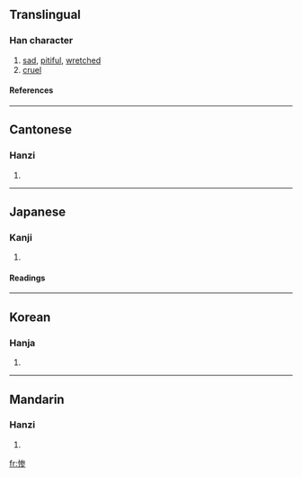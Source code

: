 {{see|慘}}

==Translingual==
===Han character===
{{Han char|rn=61|rad=心|as=08|sn=11|four=|canj=心戈大竹 (PIKH)}}
# [[sad]], [[pitiful]], [[wretched]]
# [[cruel]]
====References====
{{Han ref|kx=0392.181|dkj=10850|dj=0728.030|hdz=42320.010|uh=60E8|ud=24808}}
----
==Cantonese==
===Hanzi===
{{yue-hanzi|jyut=|y=chaam2}}
# {{defn|Cantonese}}
----
==Japanese==
===Kanji===
{{ja-kanji|grade=|rs=心08}}
# {{defn|Japanese}} 
====Readings====
{{ja-readings|on=[[さん]] (san), [[ざん]] (zan)|kun=[[みじめ]] (mijime), [[いたむ]] (itamu)}}
----
==Korean==
===Hanja===
{{ko-hanja|hangeul=[[참]], [[침]]|eumhun=|rv=cham, chim|mr=ch'am, ch'im|y=cham, chim}}
# {{defn|Korean}}
----
==Mandarin==
===Hanzi===
{{cmn-hanzi|tra=慘|pin=[[cǎn]] (can3)|wg=ts'an<sup>3</sup>}}
# {{defn|Mandarin}}

[[fr:惨]]